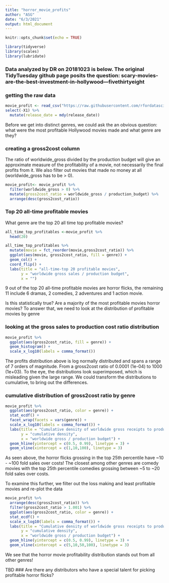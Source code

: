 ```yaml
---
title: "horror_movie_profits"
author: "ASG"
date: "6/3/2021"
output: html_document
---
```


```r
knitr::opts_chunk$set(echo = TRUE)
```

```r
library(tidyverse)
library(scales)
library(lubridate)
```
### Data analyzed by DR on 20181023 is below. The original TidyTuesday github page posits the question: scary-movies-are-the-best-investment-in-hollywood---fivethirtyeight

### getting the raw data
```r
movie_profit <- read_csv("https://raw.githubusercontent.com/rfordatascience/tidytuesday/2e9bd5a67e09b14d01f616b00f7f7e0931515d24/data/2018/2018-10-23/movie_profit.csv") %>% 
select(-X1) %>% 
  mutate(release_date = mdy(release_date))
```

Before we get into distinct genres, we could ask the an obvious question: what were the most profitable Hollywood movies made and what genre are they?

### creating a gross2cost column
The ratio of worldwide_gross divided by the production budget will give an approximate measure of the profitability of a movie, not necessarily the final profits from it. We also filter out movies that made no money at all (worldwide_gross has to be > 0).

```r
movie_profit<- movie_profit %>%
  filter(worldwide_gross > 0) %>% 
  mutate(gross2cost_ratio = worldwide_gross / production_budget) %>% 
  arrange(desc(gross2cost_ratio))
```

### Top 20 all-time profitable movies
What genre are the top 20 all time top profitable movies?

```r
all_time_top_profitables <-movie_profit %>% 
  head(20)
```

```r
all_time_top_profitables %>% 
  mutate(movie = fct_reorder(movie,gross2cost_ratio)) %>% 
  ggplot(aes(movie, gross2cost_ratio, fill = genre)) + 
  geom_col() +
  coord_flip() +
  labs(title = "all-time-top 20 profitable movies",
       y = "worldwide gross sales / production budget",
       x = "")
```

9 out of the top 20 all-time profitable movies are horror flicks, the remaining 11 include 6 dramas, 2 comedies, 2 adventures and 1 action movie.

Is this statistically true? Are a majority of the most profitable movies horror movies? To answer that, we need to look at the distribution of profitable movies by genre

### looking at the gross sales to production cost ratio distribution

```r
movie_profit %>% 
  ggplot(aes(gross2cost_ratio, fill = genre)) +
  geom_histogram() +
  scale_x_log10(labels = comma_format())
```

The profits distribution above is log normally distributed and spans a range of 7 orders of magnitude. From a gross2cost ratio of 0.0001 (1e-04) to 1000 (1e+03). To the eye, the distributions look superimposed, which is misleading given the large range. We could transform the distributions to cumulative, to bring out the differences.

### cumulative distribution of gross2cost ratio by genre

```r
movie_profit %>% 
  ggplot(aes(gross2cost_ratio, color = genre)) +
  stat_ecdf() +
  facet_wrap(facets = vars(genre)) +
  scale_x_log10(labels = comma_format()) +
  labs(title = "Cumulative density of worldwide gross receipts to production costs by genre",
       y = "cumulative density",
       x = "worldwide gross / production budget") +
  geom_hline(yintercept = c(0.5, 0.99), linetype = 3) +
  geom_vline(xintercept = c(1,10,100), linetype = 3)
```
As seen above, the horror flicks grossing in the top 25th percentile have ~10 - ~100 fold sales over costs! The closest among other genres are comedy movies with the top 25th percentile comedies grossing between ~5 to ~20 fold sales over costs. 

To examine this further, we filter out the loss making and least profitable movies and re-plot the data

```r
movie_profit %>% 
  arrange(desc(gross2cost_ratio)) %>% 
  filter(gross2cost_ratio > 1.001) %>% 
  ggplot(aes(gross2cost_ratio, color = genre)) +
  stat_ecdf() +
  scale_x_log10(labels = comma_format()) +
  labs(title = "Cumulative density of worldwide gross receipts to production costs by genre",
       y = "cumulative density",
       x = "worldwide gross / production budget") +
  geom_hline(yintercept = c(0.5, 0.99), linetype = 3) +
  geom_vline(xintercept = c(5,10,50,100), linetype = 3)
```

We see that the horror movie profitability distribution stands out from all other genres!


TBD 
### Are there any distributors who have a special talent for picking profitable horror flicks? 

